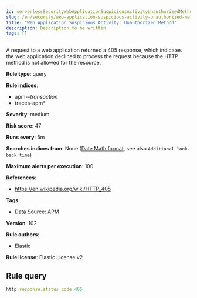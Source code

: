 ```yaml
---
id: serverlessSecurityWebApplicationSuspiciousActivityUnauthorizedMethod
slug: /en/security/web-application-suspicious-activity-unauthorized-method
title: "Web Application Suspicious Activity: Unauthorized Method"
description: Description to be written
tags: []
---
```


<div id="web-application-suspicious-activity-unauthorized-method"></div>

A request to a web application returned a 405 response, which indicates the web application declined to process the request because the HTTP method is not allowed for the resource.

**Rule type**: query

**Rule indices**: 

* apm-*-transaction*
* traces-apm*

**Severity**: medium

**Risk score**: 47

**Runs every**: 5m

**Searches indices from**: None ([Date Math format](((ref))/common-options.html#date-math), see also <DocLink id="serverlessSecurityRulesUiCreate" section="set-the-rules-schedule">`Additional look-back time`</DocLink>)

**Maximum alerts per execution**: 100

**References**: 

* https://en.wikipedia.org/wiki/HTTP_405

**Tags**: 

* Data Source: APM

**Version**: 102

**Rule authors**: 

* Elastic

**Rule license**: Elastic License v2

## Rule query

```js
http.response.status_code:405

```
